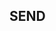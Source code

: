 
<Meta title='General/Colors' />

<h2>SEND</h2>
<br />
<ColorPalette>
  <ColorItem
    title='BackgroundColor'
    colors={{
      Light: '#FFFFFF',
      Dark: '#0062C3',
    }}
  />
  <ColorItem
    title='BackgroundColorAlternative'
    colors={{
      Light: '#F2F2F2',
      Dark: '#0062C3',
    }}
  />
  <ColorItem
    title='ExtraBackgroundColor'
    colors={{
      Light: '#0062C3',
      Dark: '#17324D',
    }}
  />
  <ColorItem
    title='TextColor'
    colors={{
      Light: '#17324D',
      Dark: '#FFFFFF',
    }}
  />
  <ColorItem
    title='TextAlternativeColor'
    colors={{
      Light: '#0062C3',
      Dark: '#FFFFFF',
    }}
  />
  <ColorItem
    title='ExtraTextColor'
    colors={{
      Light: '#5C6F82',
      Dark: '#FFFFFF',
    }}
  />
</ColorPalette>
